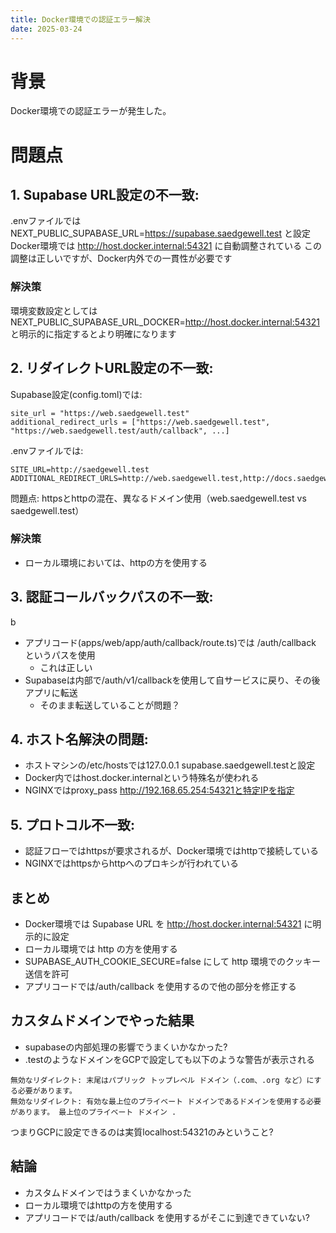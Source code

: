 ```yaml
---
title: Docker環境での認証エラー解決
date: 2025-03-24
---
```

# 背景

Docker環境での認証エラーが発生した。

# 問題点
## 1. Supabase URL設定の不一致:
.envファイルでは NEXT_PUBLIC_SUPABASE_URL=https://supabase.saedgewell.test と設定
Docker環境では http://host.docker.internal:54321 に自動調整されている
この調整は正しいですが、Docker内外での一貫性が必要です

### 解決策
環境変数設定としては NEXT_PUBLIC_SUPABASE_URL_DOCKER=http://host.docker.internal:54321 と明示的に指定するとより明確になります

## 2. リダイレクトURL設定の不一致:

Supabase設定(config.toml)では:
```
site_url = "https://web.saedgewell.test"
additional_redirect_urls = ["https://web.saedgewell.test", "https://web.saedgewell.test/auth/callback", ...]
```

.envファイルでは:
```
SITE_URL=http://saedgewell.test
ADDITIONAL_REDIRECT_URLS=http://web.saedgewell.test,http://docs.saedgewell.test,...
```

問題点: httpsとhttpの混在、異なるドメイン使用（web.saedgewell.test vs saedgewell.test）

### 解決策
- ローカル環境においては、httpの方を使用する

## 3. 認証コールバックパスの不一致:
 b
- アプリコード(apps/web/app/auth/callback/route.ts)では /auth/callback というパスを使用
    - これは正しい
- Supabaseは内部で/auth/v1/callbackを使用して自サービスに戻り、その後アプリに転送
    - そのまま転送していることが問題？

## 4. ホスト名解決の問題:
- ホストマシンの/etc/hostsでは127.0.0.1 supabase.saedgewell.testと設定
- Docker内ではhost.docker.internalという特殊名が使われる
- NGINXではproxy_pass http://192.168.65.254:54321と特定IPを指定

## 5. プロトコル不一致:
- 認証フローではhttpsが要求されるが、Docker環境ではhttpで接続している
- NGINXではhttpsからhttpへのプロキシが行われている


## まとめ
- Docker環境では Supabase URL を http://host.docker.internal:54321 に明示的に設定
- ローカル環境では http の方を使用する
- SUPABASE_AUTH_COOKIE_SECURE=false にして http 環境でのクッキー送信を許可
- アプリコードでは/auth/callback を使用するので他の部分を修正する


## カスタムドメインでやった結果
- supabaseの内部処理の影響でうまくいかなかった?
- .testのようなドメインをGCPで設定しても以下のような警告が表示される

```
無効なリダイレクト: 末尾はパブリック トップレベル ドメイン（.com、.org など）にする必要があります。
無効なリダイレクト: 有効な最上位のプライベート ドメインであるドメインを使用する必要があります。 最上位のプライベート ドメイン .
```
つまりGCPに設定できるのは実質localhost:54321のみということ?

## 結論
- カスタムドメインではうまくいかなかった
- ローカル環境ではhttpの方を使用する
- アプリコードでは/auth/callback を使用するがそこに到達できていない?

